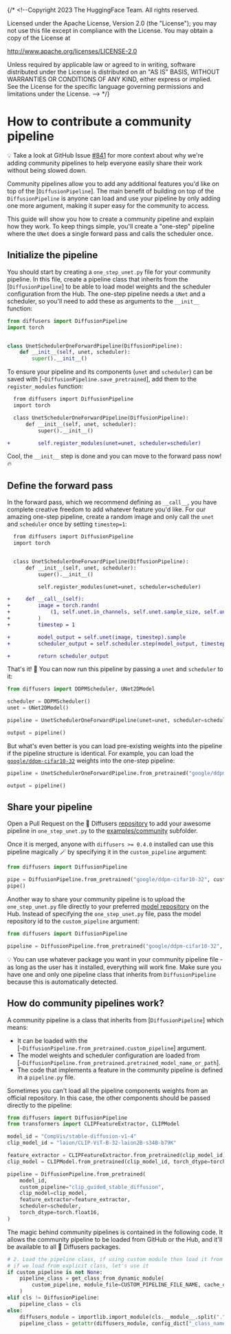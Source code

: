 {/* <!--Copyright 2023 The HuggingFace Team. All rights reserved.

Licensed under the Apache License, Version 2.0 (the "License"); you may not use this file except in compliance with
the License. You may obtain a copy of the License at

http://www.apache.org/licenses/LICENSE-2.0

Unless required by applicable law or agreed to in writing, software distributed under the License is distributed on
an "AS IS" BASIS, WITHOUT WARRANTIES OR CONDITIONS OF ANY KIND, either express or implied. See the License for the
specific language governing permissions and limitations under the License.
--> */}

# How to contribute a community pipeline

<Tip>

💡 Take a look at GitHub Issue [#841](https://github.com/huggingface/diffusers/issues/841) for more context about why we're adding community pipelines to help everyone easily share their work without being slowed down.

</Tip>

Community pipelines allow you to add any additional features you'd like on top of the [`DiffusionPipeline`]. The main benefit of building on top of the `DiffusionPipeline` is anyone can load and use your pipeline by only adding one more argument, making it super easy for the community to access.

This guide will show you how to create a community pipeline and explain how they work. To keep things simple, you'll create a "one-step" pipeline where the `UNet` does a single forward pass and calls the scheduler once.

## Initialize the pipeline

You should start by creating a `one_step_unet.py` file for your community pipeline. In this file, create a pipeline class that inherits from the [`DiffusionPipeline`] to be able to load model weights and the scheduler configuration from the Hub. The one-step pipeline needs a `UNet` and a scheduler, so you'll need to add these as arguments to the `__init__` function:

```python
from diffusers import DiffusionPipeline
import torch


class UnetSchedulerOneForwardPipeline(DiffusionPipeline):
    def __init__(self, unet, scheduler):
        super().__init__()
```

To ensure your pipeline and its components (`unet` and `scheduler`) can be saved with [`~DiffusionPipeline.save_pretrained`], add them to the `register_modules` function:

```diff
  from diffusers import DiffusionPipeline
  import torch

  class UnetSchedulerOneForwardPipeline(DiffusionPipeline):
      def __init__(self, unet, scheduler):
          super().__init__()

+         self.register_modules(unet=unet, scheduler=scheduler)
```

Cool, the `__init__` step is done and you can move to the forward pass now! 🔥 

## Define the forward pass

In the forward pass, which we recommend defining as `__call__`, you have complete creative freedom to add whatever feature you'd like. For our amazing one-step pipeline, create a random image and only call the `unet` and `scheduler` once by setting `timestep=1`:

```diff
  from diffusers import DiffusionPipeline
  import torch


  class UnetSchedulerOneForwardPipeline(DiffusionPipeline):
      def __init__(self, unet, scheduler):
          super().__init__()

          self.register_modules(unet=unet, scheduler=scheduler)

+     def __call__(self):
+         image = torch.randn(
+             (1, self.unet.in_channels, self.unet.sample_size, self.unet.sample_size),
+         )
+         timestep = 1

+         model_output = self.unet(image, timestep).sample
+         scheduler_output = self.scheduler.step(model_output, timestep, image).prev_sample

+         return scheduler_output
```

That's it! 🚀 You can now run this pipeline by passing a `unet` and `scheduler` to it:

```python
from diffusers import DDPMScheduler, UNet2DModel

scheduler = DDPMScheduler()
unet = UNet2DModel()

pipeline = UnetSchedulerOneForwardPipeline(unet=unet, scheduler=scheduler)

output = pipeline()
```

But what's even better is you can load pre-existing weights into the pipeline if the pipeline structure is identical. For example, you can load the [`google/ddpm-cifar10-32`](https://huggingface.co/google/ddpm-cifar10-32) weights into the one-step pipeline:

```python
pipeline = UnetSchedulerOneForwardPipeline.from_pretrained("google/ddpm-cifar10-32")

output = pipeline()
```

## Share your pipeline

Open a Pull Request on the 🧨 Diffusers [repository](https://github.com/huggingface/diffusers) to add your awesome pipeline in `one_step_unet.py` to the [examples/community](https://github.com/huggingface/diffusers/tree/main/examples/community) subfolder.

Once it is merged, anyone with `diffusers >= 0.4.0` installed can use this pipeline magically 🪄 by specifying it in the `custom_pipeline` argument:

```python
from diffusers import DiffusionPipeline

pipe = DiffusionPipeline.from_pretrained("google/ddpm-cifar10-32", custom_pipeline="one_step_unet")
pipe()
```

Another way to share your community pipeline is to upload the `one_step_unet.py` file directly to your preferred [model repository](https://huggingface.co/docs/hub/models-uploading) on the Hub. Instead of specifying the `one_step_unet.py` file, pass the model repository id to the `custom_pipeline` argument:

```python
from diffusers import DiffusionPipeline

pipeline = DiffusionPipeline.from_pretrained("google/ddpm-cifar10-32", custom_pipeline="stevhliu/one_step_unet")
```

<Tip>

💡 You can use whatever package you want in your community pipeline file - as long as the user has it installed, everything will work fine. Make sure you have one and only one pipeline class that inherits from `DiffusionPipeline` because this is automatically detected.

</Tip>

## How do community pipelines work?

A community pipeline is a class that inherits from [`DiffusionPipeline`] which means:

- It can be loaded with the [`~DiffusionPipeline.from_pretrained.custom_pipeline`] argument.
- The model weights and scheduler configuration are loaded from [`~DiffusionPipeline.from_pretrained.pretrained_model_name_or_path`].
- The code that implements a feature in the community pipeline is defined in a `pipeline.py` file.

Sometimes you can't load all the pipeline components weights from an official repository. In this case, the other components should be passed directly to the pipeline:

```python
from diffusers import DiffusionPipeline
from transformers import CLIPFeatureExtractor, CLIPModel

model_id = "CompVis/stable-diffusion-v1-4"
clip_model_id = "laion/CLIP-ViT-B-32-laion2B-s34B-b79K"

feature_extractor = CLIPFeatureExtractor.from_pretrained(clip_model_id)
clip_model = CLIPModel.from_pretrained(clip_model_id, torch_dtype=torch.float16)

pipeline = DiffusionPipeline.from_pretrained(
    model_id,
    custom_pipeline="clip_guided_stable_diffusion",
    clip_model=clip_model,
    feature_extractor=feature_extractor,
    scheduler=scheduler,
    torch_dtype=torch.float16,
)
```

The magic behind community pipelines is contained in the following code. It allows the community pipeline to be loaded from GitHub or the Hub, and it'll be available to all 🧨 Diffusers packages.

```python
# 2. Load the pipeline class, if using custom module then load it from the hub
# if we load from explicit class, let's use it
if custom_pipeline is not None:
    pipeline_class = get_class_from_dynamic_module(
        custom_pipeline, module_file=CUSTOM_PIPELINE_FILE_NAME, cache_dir=custom_pipeline
    )
elif cls != DiffusionPipeline:
    pipeline_class = cls
else:
    diffusers_module = importlib.import_module(cls.__module__.split(".")[0])
    pipeline_class = getattr(diffusers_module, config_dict["_class_name"])
```
